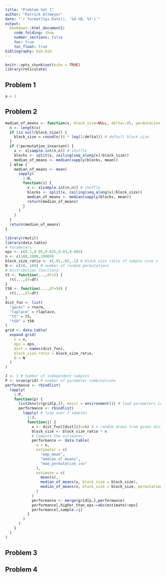 ```yaml
---
title: "Problem Set 1"
author: "Patrick Altmeyer"
date: "`r format(Sys.Date(), '%d %B, %Y')`"
output: 
  bookdown::html_document2:
    code_folding: show
    number_sections: false
    toc: true
    toc_float: true
bibliography: bib.bib
---
```


```r
knitr::opts_chunk$set(echo = TRUE)
library(reticulate)
```

## Problem 1

```python
a = 1
```


## Problem 2

```r
median_of_means <- function(x, block_size=NULL, delta=.05, permutation_invariant=F, N=1000) {
  n <- length(x)
  if (is.null(block_size)) {
    block_size = round(n/(8 * log(1/delta))) # default block size
  }
  if (!permutation_invariant) {
    x <- x[sample.int(n,n)] # shuffle
    blocks <- split(x, ceiling(seq_along(x)/block_size))
    median_of_means <- median(sapply(blocks, mean))
  } else {
    median_of_means <- mean(
      sapply(
        1:N, 
        function(i) {
          x <- x[sample.int(n,n)] # shuffle
          blocks <- split(x, ceiling(seq_along(x)/block_size))
          median_of_means <- median(sapply(blocks, mean))
          return(median_of_means)
        }
      )
    )
  }
  return(median_of_means)
}
```

```r
library(rmutil)
library(data.table)
# Parameters
eps <- c(0.1,0.05,0.025,0.01,0.005)
n <- c(100,1000,10000)
block_size_ratio <- c(.01,.05,.1) # block size ratio of sample size n
N <- c(10, 100) # number of random permutations
# Distribution functions:
t5 <- function(...,df=5) {
  rt(...,df=df)
}
t50 <- function(...,df=50) {
  rt(...,df=df)
}
dist_fun <- list(
  "gauss" = rnorm,
  "laplace" = rlaplace,
  "t5" = t5,
  "t50" = t50
)
grid <- data.table(
  expand.grid(
    n = n,
    eps = eps,
    dist = names(dist_fun),
    block_size_ratio = block_size_ratio,
    N = N
  )
)
```

```r
J <- 1 # number of independent samples
P <- nrow(grid) # number of parameter combinations
performance <- rbindlist(
  lapply(
    1:P,
    function(p) {
      list2env(c(grid[p,]), envir = environment()) # load parameters into function scope
      performance <- rbindlist(
        lapply( # loop over J samples 
          1:J,
          function(j) {
            x <- dist_fun[[dist]](n=n) # n random draws from given distribution
            block_size <- block_size_ratio * n
            # Compute the estimates:
            performance <- data.table(
              n = n,
              estimator = c(
                "emp_mean",
                "median_of_means",
                "mom_permutation_inv"
              ),
              estimate = c(
                mean(x),
                median_of_means(x, block_size = block_size),
                median_of_means(x, block_size = block_size, permutation_invariant = TRUE, N=N)
              )
            )
            performance <- merge(grid[p,],performance)
            performance[,higher_than_eps:=abs(estimate)>eps]
            performance[,sample:=j]
          }
        )
      )
    }
  )
)
```




## Problem 3

## Problem 4
